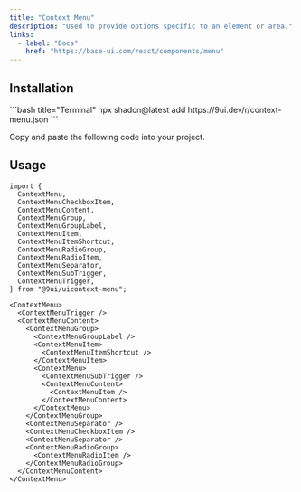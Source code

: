 ```yaml
---
title: "Context Menu"
description: "Used to provide options specific to an element or area."
links:
  - label: "Docs"
    href: "https://base-ui.com/react/components/menu"
---
```


<Preview name="context-menu-demo" />

## Installation

<Installation>
<div>
```bash title="Terminal"
npx shadcn@latest add https://9ui.dev/r/context-menu.json
```
</div>

<Steps>

<Step>Copy and paste the following code into your project.</Step>

<Source name="context-menu" />

</Steps>
</Installation>

## Usage

```tsx title="Imports"
import {
  ContextMenu,
  ContextMenuCheckboxItem,
  ContextMenuContent,
  ContextMenuGroup,
  ContextMenuGroupLabel,
  ContextMenuItem,
  ContextMenuItemShortcut,
  ContextMenuRadioGroup,
  ContextMenuRadioItem,
  ContextMenuSeparator,
  ContextMenuSubTrigger,
  ContextMenuTrigger,
} from "@9ui/uicontext-menu";
```

```tsx title="Anatomy"
<ContextMenu>
  <ContextMenuTrigger />
  <ContextMenuContent>
    <ContextMenuGroup>
      <ContextMenuGroupLabel />
      <ContextMenuItem>
        <ContextMenuItemShortcut />
      </ContextMenuItem>
      <ContextMenu>
        <ContextMenuSubTrigger />
        <ContextMenuContent>
          <ContextMenuItem />
        </ContextMenuContent>
      </ContextMenu>
    </ContextMenuGroup>
    <ContextMenuSeparator />
    <ContextMenuCheckboxItem />
    <ContextMenuSeparator />
    <ContextMenuRadioGroup>
      <ContextMenuRadioItem />
    </ContextMenuRadioGroup>
  </ContextMenuContent>
</ContextMenu>
```
